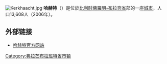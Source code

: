 {{Unreferenced|time=2018-08-16T13:02:01+00:00}}
[[File:Kerkhaacht.jpg|thumb]]
'''哈赫特'''（{{lang-nl|Haacht}}）是位於[[比利时|比利时]][[佛羅明-布拉奔省|佛羅明-布拉奔省]]部的一座[[城市|城市]]，人口13,608人（2006年）。

== 外部链接 ==
* [http://www.haacht.be/ 哈赫特官方网站]{{Wayback|url=http://www.haacht.be/ |date=20061205050801 }}

{{佛罗明-布拉奔省市区}}
{{Belgium-geo-stub}}
{{DEFAULTSORT:Haacht}}

[[Category:弗拉芒布拉班特省市镇|Category:弗拉芒布拉班特省市镇]]